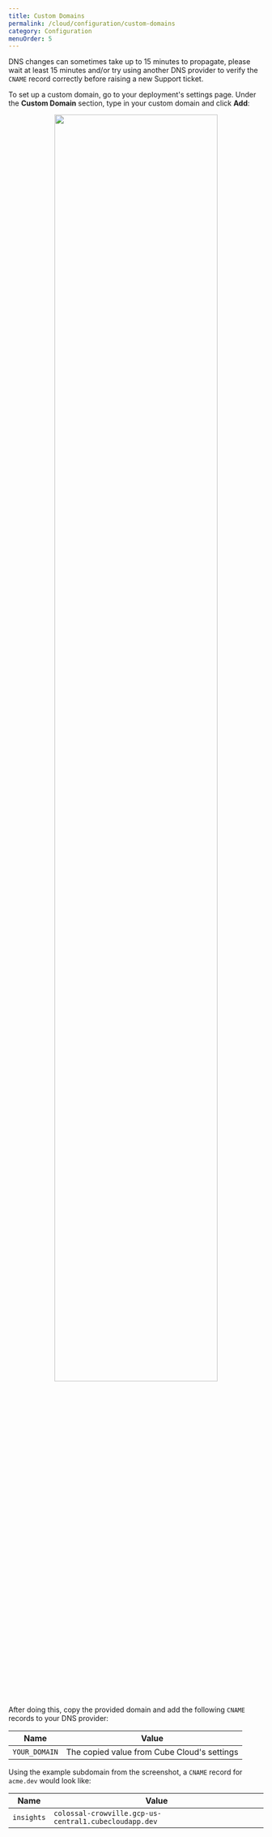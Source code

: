 ```yaml
---
title: Custom Domains
permalink: /cloud/configuration/custom-domains
category: Configuration
menuOrder: 5
---
```


<InfoBox>

DNS changes can sometimes take up to 15 minutes to propagate, please wait at
least 15 minutes and/or try using another DNS provider to verify the `CNAME`
record correctly before raising a new Support ticket.

</InfoBox>

To set up a custom domain, go to your deployment's settings page. Under the
**Custom Domain** section, type in your custom domain and click **Add**:

<div style="text-align: center">
  <img
    src="https://ucarecdn.com/b896d232-1414-41f3-a753-eacec2355928/"
    style="border: none"
    width="80%"
  />
</div>

After doing this, copy the provided domain and add the following `CNAME` records
to your DNS provider:

| Name          | Value                                       |
| ------------- | ------------------------------------------- |
| `YOUR_DOMAIN` | The copied value from Cube Cloud's settings |

Using the example subdomain from the screenshot, a `CNAME` record for `acme.dev`
would look like:

| Name       | Value                                                 |
| ---------- | ----------------------------------------------------- |
| `insights` | `colossal-crowville.gcp-us-central1.cubecloudapp.dev` |
